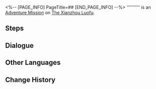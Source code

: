 <%-- [PAGE_INFO]
PageTitle=##
[END_PAGE_INFO] --%>
{{Stub|Dialogue.}}
{{Mission Infobox
|id            = 4040217
|title         = 
|image         = <!--Mission .png-->
|type          = Adventure
|event_name    = 
|chapter       = 
|requirements  = 
* {{cx}}<!--Hidden Exploration Objective ID 4040203--> completed
* {{cx}}<!--Hidden Exploration Objective ID 4040204--> completed
* {{cx}}<!--Hidden Exploration Objective ID 4040205--> completed
* {{cx}}<!--Hidden Exploration Objective ID 4040206--> completed
* {{cx}}<!--Hidden Exploration Objective ID 4040207--> completed
* {{cx}}<!--Hidden Exploration Objective ID 4040208--> completed
|summary       = <!--official mission summary from Fate's Atlas-->
|characters    = Trailblazer; Ziqiao
|startLocation = [[The Xianzhou Luofu]] - [[Central Starskiff Haven]]
|world         = The Xianzhou Luofu
|area          = Central Starskiff Haven
|prev          = 
|next          = 
|exp           = 
|credits       = 5000
|stellarJade   = 20
|other         = {{Card List|}}
}}
'''''''''' is an [[Adventure Mission]] on [[The Xianzhou Luofu]].

==Steps==


<!--
==Gameplay Notes==

--><!--
==Trial Character==

-->
==Dialogue==
{{Stub Dialogue}}
{{Dialogue Start}}
:{{tx}}
{{Dialogue End}}

==Other Languages==
{{Other Languages
|en   = 
|zhs  = 
|zht  = 
|ja   = 
|ko   = 
|es   = 
|fr   = 
|ru   = 
|th   = 
|vi   = 
|de   = 
|id   = 
|pt   = 
}}

==Change History==
{{Change History|1.0}}

